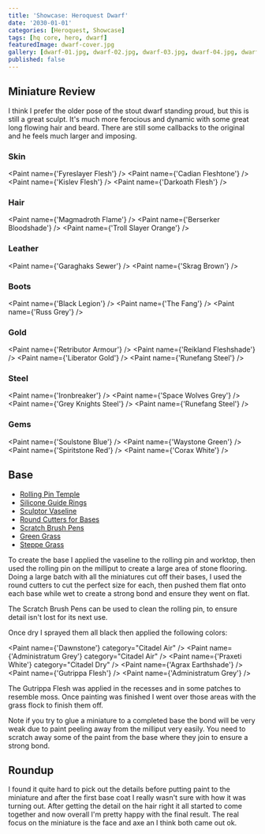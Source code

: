 ```yaml
---
title: 'Showcase: Heroquest Dwarf'
date: '2030-01-01'
categories: [Heroquest, Showcase]
tags: [hq core, hero, dwarf]
featuredImage: dwarf-cover.jpg
gallery: [dwarf-01.jpg, dwarf-02.jpg, dwarf-03.jpg, dwarf-04.jpg, dwarf-05.jpg]
published: false
---
```



## Miniature Review

I think I prefer the older pose of the stout dwarf standing proud, but this is still a great sculpt. It's much more
ferocious and dynamic with some great long flowing hair and beard. There are still some callbacks to the original
and he feels much larger and imposing.

### Skin

<Paint name={'Fyreslayer Flesh'} />
<Paint name={'Cadian Fleshtone'} />
<Paint name={'Kislev Flesh'} />
<Paint name={'Darkoath Flesh'} />

### Hair

<Paint name={'Magmadroth Flame'} />
<Paint name={'Berserker Bloodshade'} />
<Paint name={'Troll Slayer Orange'} />

### Leather

<Paint name={'Garaghaks Sewer'} />
<Paint name={'Skrag Brown'} />

### Boots

<Paint name={'Black Legion'} />
<Paint name={'The Fang'} />
<Paint name={'Russ Grey'} />

### Gold

<Paint name={'Retributor Armour'} />
<Paint name={'Reikland Fleshshade'} />
<Paint name={'Liberator Gold'} />
<Paint name={'Runefang Steel'} />

### Steel

<Paint name={'Ironbreaker'} />
<Paint name={'Space Wolves Grey'} />
<Paint name={'Grey Knights Steel'} />
<Paint name={'Runefang Steel'} />

### Gems

<Paint name={'Soulstone Blue'} />
<Paint name={'Waystone Green'} />
<Paint name={'Spiritstone Red'} />
<Paint name={'Corax White'} />

## Base

- [Rolling Pin Temple](https://www.greenstuffworld.com/en/modelling-textured-rolling-pins/365-rolling-pin-hobby-roller-temple.html)
- [Silicone Guide Rings](https://www.greenstuffworld.com/en/modelling-textured-rolling-pins/540-silicone-guide-rings.html)
- [Sculptor Vaseline](https://www.greenstuffworld.com/en/sculptor-vaseline/349-sculptor-vaseline-petroleum-jelly.html)
- [Round Cutters for Bases](https://www.greenstuffworld.com/en/hobby-cutting-tools/801-round-cutters-for-bases-stainless-steel.html)
- [Scratch Brush Pens](https://www.greenstuffworld.com/en/engraving-tools/690-scratch-brush-pens.html)
- [Green Grass](https://www.thearmypainter.com/shop/us/bf4113p)
- [Steppe Grass](https://www.thearmypainter.com/shop/us/bf4115p)

To create the base I applied the vaseline to the rolling pin and worktop, then used the rolling pin on the milliput to
create a large area of stone flooring. Doing a large batch with all the miniatures cut off their bases, I used the round
cutters to cut the perfect size for each, then pushed them flat onto each base while wet to create a strong bond and
ensure they went on flat.

The Scratch Brush Pens can be used to clean the rolling pin, to ensure detail isn't lost for its next use.

Once dry I sprayed them all black then applied the following colors:

<Paint name={'Dawnstone'} category="Citadel Air" />
<Paint name={'Administratum Grey'} category="Citadel Air" />
<Paint name={'Praxeti White'} category="Citadel Dry" />
<Paint name={'Agrax Earthshade'} />
<Paint name={'Gutrippa Flesh'} />
<Paint name={'Administratum Grey'} />

The Gutrippa Flesh was applied in the recesses and in some patches to resemble moss. Once painting was finished I went
over those areas with the grass flock to finish them off.

Note if you try to glue a miniature to a completed base the bond will be very weak due to paint peeling away from the
milliput very easily. You need to scratch away some of the paint from the base where they join to ensure a strong bond.

## Roundup

I found it quite hard to pick out the details before putting paint to the miniature and after the first base coat I
really wasn't sure with how it was turning out. After getting the detail on the hair right it all started to come
together and now overall I'm pretty happy with the final result. The real focus on the miniature is the face and axe
an I think both came out ok.
